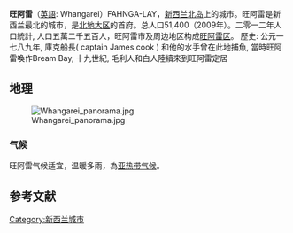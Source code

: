 {{Infobox settlement
<!-- See Template:Infobox settlement for additional fields and descriptions -->
| name                    = 旺阿雷
| native_name             = <small>Whangārei-terenga-paraoa ([[毛利語|毛利語]])</small>
| native_name_lang        = mi
| settlement_type         =
| image_skyline           = Whangārei view from Parahaki.jpg
| imagesize               = 250px
| image_alt               =
| image_caption           = Whangarei viewed from Mount Parihaka
| image_flag              =
| flag_alt                =
| image_seal              =
| seal_alt                =
| image_shield            =
| shield_alt              =
| nickname                =
| motto                   =
| pushpin_map             = New Zealand
| pushpin_label_position  =
| pushpin_map_alt         =
| pushpin_map_caption     =
| latd  = 35 |latm  = 43 |lats  =  |latNS  = S
| longd = 174 |longm = 18 |longs =  |longEW = E
| coor_pinpoint           =
| coordinates_type        =
| coordinates_display     = inline,title
| coordinates_footnotes   =
| subdivision_type        = 國家
| subdivision_name        = {{NZ}}
| subdivision_type1       = [[紐西蘭行政區劃|大區]]
| subdivision_name1       = [[北地大區|北地大區]]
| subdivision_type2       = [[紐西蘭二級行政區劃|區]]
| subdivision_name2       = [[旺阿雷區|旺阿雷區]]
| subdivision_type3       = 1989年以前
| subdivision_name3       = [[Whangarei_County|Whangarei County]]
| established_title       =
| established_date        =
| founder                 =
| named_for               =
| seat_type               =
| seat                    =
| government_footnotes    =
| leader_party            =
| leader_title            = 市長
| leader_name             = Morris Cutforth
| leader_title1           =
| leader_name1            =
| total_type              =
| unit_pref               =
| area_magnitude          =
| area_footnotes          =
| area_total_km2          =
| area_total_sq_mi        =
| area_land_km2           =
| area_land_sq_mi         =
| area_water_km2          =
| area_water_sq_mi        =
| area_water_percent      =
| elevation_footnotes     =
| elevation_m             =
| elevation_ft            =
| population_footnotes    = <ref name="NZ_population_data"/>
| population_total        =
| population_as_of        = {{NZ population data|||y}}
| population_urban        = {{formatnum:{{NZ population data||y}}|R}}
| area_note               =
| population_density_km2  =
| population_density_sq_mi=
| population_est          =
| pop_est_as_of           =
| population_demonym      =
| population_note         =
| timezone1               =
| utc_offset1             =
| timezone1_DST           =
| utc_offset1_DST         =
| postal_code_type        =
| postal_code             =
| area_code_type          =
| area_code               =
| website                 =
| footnotes               =
}}

'''旺阿雷'''（[[英語|英語]]: Whangarei）FAHNGA-LAY，[[新西兰|新西兰]][[北岛|北岛]]上的城市。旺阿雷是新西兰最北的城市，是[[北地大区|北地大区]]的首府。总人口51,400（2009年）。二零一二年人口統計, 人口五萬二千五百人，旺阿雷市及周边地区构成[[旺阿雷区|旺阿雷区]]。 
歷史: 公元一七八九年, 庫克船長( captain James cook ) 和他的水手曾在此地捕魚, 當時旺阿雷喚作Bream Bay, 十九世紀, 毛利人和白人陸續來到旺阿雷定居
==地理==
[[File:Whangarei_panorama.jpg|thumb]]

===气候===
旺阿雷气候适宜，温暖多雨，為[[亚热带气候|亚热带气候]]。

<!--Infobox begins-->{{Weather box
|location = 旺阿雷（1981-2010年平均数据）
|metric first = Y
|single line = Y
|Jan high C = 24.3
|Feb high C = 24.3
|Mar high C = 22.9
|Apr high C = 20.5
|May high C = 18.1
|Jun high C = 16.1
|Jul high C = 15.3
|Aug high C = 15.7
|Sep high C = 17.3
|Oct high C = 18.7
|Nov high C = 20.6
|Dec high C = 22.8
|year high C = 19.7
|Jan mean C = 19.9
|Feb mean C = 20.2
|Mar mean C = 18.8
|Apr mean C = 16.6
|May mean C = 14.4
|Jun mean C = 12.4
|Jul mean C = 11.6
|Aug mean C = 11.9
|Sep mean C = 13.3
|Oct mean C = 14.6
|Nov mean C = 16.4
|Dec mean C = 18.5
|year mean C = 15.7
|Jan low C = 15.5
|Feb low C = 16.1
|Mar low C = 14.7
|Apr low C = 12.8
|May low C = 10.8
|Jun low C = 8.7
|Jul low C = 7.8
|Aug low C = 8.2
|Sep low C = 9.3
|Oct low C = 10.7
|Nov low C = 12.3
|Dec low C = 14.2
|year low C = 11.8
|precipitation colour = green
|Jan precipitation mm = 81.2
|Feb precipitation mm = 95.2
|Mar precipitation mm = 118.1
|Apr precipitation mm = 98.9
|May precipitation mm = 111.2
|Jun precipitation mm = 131.5
|Jul precipitation mm = 168.6
|Aug precipitation mm = 128.4
|Sep precipitation mm = 112.2
|Oct precipitation mm = 85.3
|Nov precipitation mm = 77.1
|Dec precipitation mm = 96.4
|year precipitation mm = 1304.0
|unit precipitation days = 1.0 mm
|Jan precipitation days = 7.9
|Feb precipitation days = 7.9
|Mar precipitation days = 9.3
|Apr precipitation days = 9.8
|May precipitation days = 12.5
|Jun precipitation days = 13.9
|Jul precipitation days = 14.8
|Aug precipitation days = 14.8
|Sep precipitation days = 12.6
|Oct precipitation days = 10.5
|Nov precipitation days = 9.4
|Dec precipitation days = 8.7
|year precipitation days = 132.1
|Jan humidity = 80.4
|Feb humidity = 83.5
|Mar humidity = 84.2
|Apr humidity = 86.0
|May humidity = 88.0
|Jun humidity = 89.5
|Jul humidity = 88.9
|Aug humidity = 86.1
|Sep humidity = 81.2
|Oct humidity = 79.8
|Nov humidity = 77.2
|Dec humidity = 78.0
|year humidity = 83.6
|source 1 = NIWA Climate Data<ref name="niwa">{{cite web
 |url         = http://www.niwa.co.nz/education-and-training/schools/resources/climate
 |title       = Climate Data and Activities
 |date = 2007-02-28
 |publisher   = NIWA Science
 |access-date  = 2013-10-15
 |url-status     = live
 |archive-url  = https://web.archive.org/web/20131010054839/http://www.niwa.co.nz/education-and-training/schools/resources/climate
 |archive-date = 2013-10-10
 }}</ref>
|date=August 2010
}}<!--Infobox ends-->
== 参考文献 ==
{{reflist}}
[[Category:新西兰城市|Category:新西兰城市]]